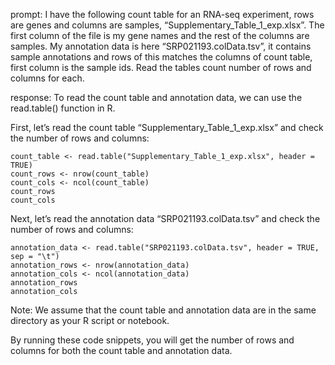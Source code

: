 prompt:
I have the following count table for an RNA-seq experiment, rows are genes and columns are samples, "Supplementary_Table_1_exp.xlsx". The first column of the file is my gene names and the rest of the columns are samples. My annotation data is here  "SRP021193.colData.tsv", it contains sample annotations and rows of this matches the columns of count table, first column is the sample ids. Read the tables count number of rows and columns for each.

response:
To read the count table and annotation data, we can use the read.table() function in R. 

First, let's read the count table "Supplementary_Table_1_exp.xlsx" and check the number of rows and columns:

```
count_table <- read.table("Supplementary_Table_1_exp.xlsx", header = TRUE)
count_rows <- nrow(count_table)
count_cols <- ncol(count_table)
count_rows
count_cols
```

Next, let's read the annotation data "SRP021193.colData.tsv" and check the number of rows and columns:

```
annotation_data <- read.table("SRP021193.colData.tsv", header = TRUE, sep = "\t")
annotation_rows <- nrow(annotation_data)
annotation_cols <- ncol(annotation_data)
annotation_rows
annotation_cols
```

Note: We assume that the count table and annotation data are in the same directory as your R script or notebook.

By running these code snippets, you will get the number of rows and columns for both the count table and annotation data.
